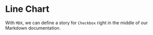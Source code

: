 <!--- Checkbox.stories.mdx --->



<Meta title="Dashboard/LineChart" component={Checkbox} />

# Line Chart

With `MDX`, we can define a story for `Checkbox` right in the middle of our Markdown documentation.
